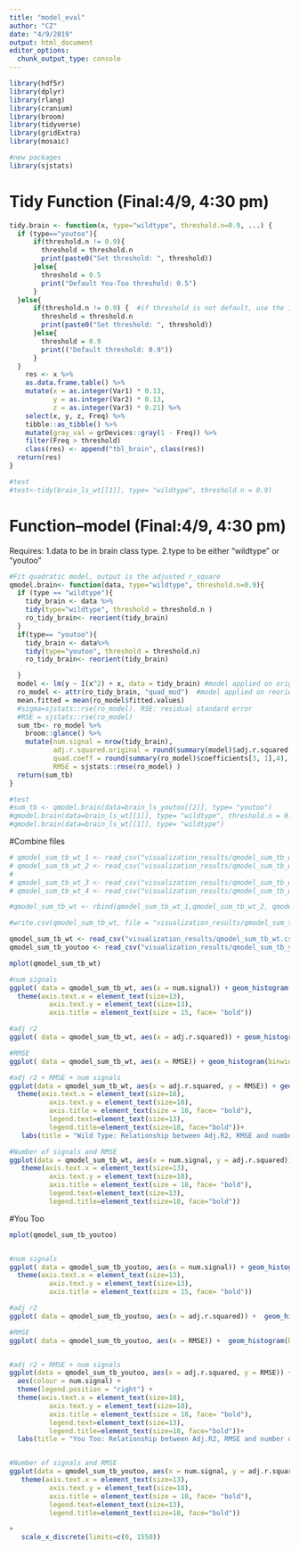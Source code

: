 ```yaml
---
title: "model_eval"
author: "CZ"
date: "4/9/2019"
output: html_document
editor_options: 
  chunk_output_type: console
---
```


```r
library(hdf5r)
library(dplyr)
library(rlang)
library(cranium)
library(broom)
library(tidyverse)
library(gridExtra)
library(mosaic)

#new packages
library(sjstats)
```

# Tidy Function (Final:4/9, 4:30 pm)
```r
tidy.brain <- function(x, type="wildtype", threshold.n=0.9, ...) {
  if (type=="youtoo"){
      if(threshold.n != 0.9){
        threshold = threshold.n   
        print(paste0("Set threshold: ", threshold))
      }else{
        threshold = 0.5
        print("Default You-Too threshold: 0.5")
      }
  }else{
      if(threshold.n != 0.9) {  #if threshold is not default, use the input threshold
        threshold = threshold.n 
        print(paste0("Set threshold: ", threshold))
      }else{
        threshold = 0.9
        print(("Default threshold: 0.9"))
      }
  }
    res <- x %>%
    as.data.frame.table() %>%
    mutate(x = as.integer(Var1) * 0.13,
           y = as.integer(Var2) * 0.13,
           z = as.integer(Var3) * 0.21) %>%
    select(x, y, z, Freq) %>%
    tibble::as_tibble() %>%
    mutate(gray_val = grDevices::gray(1 - Freq)) %>%
    filter(Freq > threshold)
    class(res) <- append("tbl_brain", class(res))
  return(res)
}

#test
#test<-tidy(brain_ls_wt[[1]], type= "wildtype", threshold.n = 0.9)
```


# Function--model (Final:4/9, 4:30 pm)
Requires: 
1.data to be in brain class type.
2.type to be either "wildtype" or "youtoo"
```r
#Fit quadratic model, output is the adjusted r_square
qmodel.brain<- function(data, type="wildtype", threshold.n=0.9){
  if (type == "wildtype"){  
    tidy_brain <- data %>%
    tidy(type="wildtype", threshold = threshold.n )
    ro_tidy_brain<- reorient(tidy_brain)
  }
  if(type== "youtoo"){  
    tidy_brain <- data%>%
    tidy(type="youtoo", threshold = threshold.n)
    ro_tidy_brain<- reorient(tidy_brain)

  }
  model <- lm(y ~ I(x^2) + x, data = tidy_brain) #model applied on original data
  ro_model <- attr(ro_tidy_brain, "quad_mod")  #model applied on reoriented data
  mean.fitted = mean(ro_model$fitted.values)
  #sigma=sjstats::rse(ro_model). RSE: residual standard error
  #RSE = sjstats::rse(ro_model)
  sum_tb<- ro_model %>%
    broom::glance() %>%
    mutate(num.signal = nrow(tidy_brain),
           adj.r.squared.original = round(summary(model)$adj.r.squared, 3),#original r square
           quad.coeff = round(summary(ro_model)$coefficients[3, 1],4),
           RMSE = sjstats::rmse(ro_model) ) 
  return(sum_tb)
}

#test
#sum_tb <- qmodel.brain(data=brain_ls_youtoo[[2]], type= "youtoo")
#qmodel.brain(data=brain_ls_wt[[1]], type= "wildtype", threshold.n = 0.1)
#qmodel.brain(data=brain_ls_wt[[1]], type= "wildtype")

```

#Combine files
```r
# qmodel_sum_tb_wt_1 <- read_csv("visualization_results/qmodel_sum_tb_wt.1.csv")
# qmodel_sum_tb_wt_2 <- read_csv("visualization_results/qmodel_sum_tb_wt.2.csv")
# 
# qmodel_sum_tb_wt_3 <- read_csv("visualization_results/qmodel_sum_tb_wt.3.csv")
# qmodel_sum_tb_wt_4 <- read_csv("visualization_results/qmodel_sum_tb_wt.4.csv")

#qmodel_sum_tb_wt <- rbind(qmodel_sum_tb_wt_1,qmodel_sum_tb_wt_2, qmodel_sum_tb_wt_3,qmodel_sum_tb_wt_4)

#write.csv(qmodel_sum_tb_wt, file = "visualization_results/qmodel_sum_tb_wt .csv", row.names=F)
```

```r
qmodel_sum_tb_wt <- read_csv("visualization_results/qmodel_sum_tb_wt.csv")
qmodel_sum_tb_youtoo <- read_csv("visualization_results/qmodel_sum_tb_youtoo.1.csv")
```

```r
mplot(qmodel_sum_tb_wt)

#num signals
ggplot( data = qmodel_sum_tb_wt, aes(x = num.signal)) + geom_histogram(binwidth = 5100) + labs(title = "Wild Type: number of signals captured")+ 
  theme(axis.text.x = element_text(size=13),
          axis.text.y = element_text(size=13),
          axis.title = element_text(size = 15, face= "bold"))

#adj r2
ggplot( data = qmodel_sum_tb_wt, aes(x = adj.r.squared)) + geom_histogram(binwidth = 0.011) + labs(title = "Adjusted R square for 43 Wild Type Sample")

#RMSE
ggplot( data = qmodel_sum_tb_wt, aes(x = RMSE)) + geom_histogram(binwidth = 0.14) + labs(title = "RMSE for 43 Wild Type Sample") 

#adj r2 + RMSE + num signals
ggplot(data = qmodel_sum_tb_wt, aes(x = adj.r.squared, y = RMSE)) + geom_point()  + aes(colour = num.signal) + theme(legend.position = "right") + 
  theme(axis.text.x = element_text(size=18),
          axis.text.y = element_text(size=18),
          axis.title = element_text(size = 18, face= "bold"),
          legend.text=element_text(size=13),
          legend.title=element_text(size=18, face="bold"))+
   labs(title = "Wild Type: Relationship between Adj.R2, RMSE and number of signals depicted")

#Number of signals and RMSE
ggplot(data = qmodel_sum_tb_wt, aes(x = num.signal, y = adj.r.squared)) + geom_point()  + labs(title = "Wild Type: Relationshop between number of signals and RMSE") +
   theme(axis.text.x = element_text(size=13),
          axis.text.y = element_text(size=18),
          axis.title = element_text(size = 18, face= "bold"),
          legend.text=element_text(size=13),
          legend.title=element_text(size=18, face="bold"))
```

#You Too
```r
mplot(qmodel_sum_tb_youtoo)


#num signals
ggplot( data = qmodel_sum_tb_youtoo, aes(x = num.signal)) + geom_histogram(binwidth = 59) + labs(title = "You Too: number of signals captured")+ 
  theme(axis.text.x = element_text(size=13),
          axis.text.y = element_text(size=13),
          axis.title = element_text(size = 15, face= "bold"))

#adj r2
ggplot( data = qmodel_sum_tb_youtoo, aes(x = adj.r.squared)) +  geom_histogram(binwidth = 0.028) + labs(title = "Adjusted R square for 35 You Too Sample")

#RMSE
ggplot( data = qmodel_sum_tb_youtoo, aes(x = RMSE)) +  geom_histogram(binwidth = 0.33) + labs(title = "RMSE for 35 You Too Sample") 


#adj r2 + RMSE + num signals
ggplot(data = qmodel_sum_tb_youtoo, aes(x = adj.r.squared, y = RMSE)) +   geom_point()  +
  aes(colour = num.signal) + 
  theme(legend.position = "right") + 
  theme(axis.text.x = element_text(size=18),
          axis.text.y = element_text(size=18),
          axis.title = element_text(size = 18, face= "bold"),
          legend.text=element_text(size=13),
          legend.title=element_text(size=18, face="bold"))+
  labs(title = "You Too: Relationship between Adj.R2, RMSE and number of signals depicted")


#Number of signals and RMSE
ggplot(data = qmodel_sum_tb_youtoo, aes(x = num.signal, y = adj.r.squared)) + geom_point()  + labs(title = "You Too: Relationshop between number of signals and RMSE") +
   theme(axis.text.x = element_text(size=13),
          axis.text.y = element_text(size=18),
          axis.title = element_text(size = 18, face= "bold"),
          legend.text=element_text(size=13),
          legend.title=element_text(size=18, face="bold"))

+
   scale_x_discrete(limits=c(0, 1550))


```










